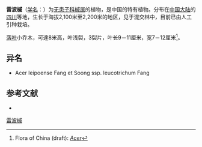 {{Speciesbox
| name = 雷波槭
| status = CR
| status_system = iucn3.1
| status_ref = <ref>{{IUCN2008|assessors=China Plant Specialist Group|year=2004|id=46386|title=Acer leipoense|downloaded=2009-02-21}}</ref>
| image =
| genus = Acer
| species = leipoense
| authority = W.P.Fang et Soong
| subdivision_ranks =[[亚种|亚种]]
| subdivision =
* 雷波槭 ''A. l.'' subsp. ''leipoense''
* [[白毛雷波槭|白毛雷波槭]] ''A. l.'' subsp. ''leucotrichum''
}}

'''雷波槭'''（[[学名|学名]]：{{lang|la|''Acer leipoense''}}）为[[无患子科|无患子科]][[槭属|槭属]]的植物，是中国的特有植物。分布在[[中国大陆|中国大陆]]的[[四川|四川]]等地，生长于海拔2,100米至2,200米的地区，见于混交林中，目前已由人工引种栽培。

[[落葉植物|落叶]]小乔木，可達8米高，叶浅裂，3裂片，叶长9－11厘米，宽7－12厘米<ref name=focd>Flora of China (draft): [http://flora.huh.harvard.edu/china/mss/volume11/Aceraceae-AGH_finishing.htm ''Acer'']{{dead link|date=十一月 2017 |bot=InternetArchiveBot }}</ref>。

== 异名 ==
* Acer leipoense Fang et Soong ssp. leucotrichum Fang

== 参考文献 ==
<div class="references-small">
{{reflist}}
* {{cite web| url =http://www.bioinfo.cn/db05/KmzwSpecies.php?action=view&id=525| title =雷波槭（原亚种）| work =《中国高等植物数据库全库》| publisher =中国科学院微生物研究所| author =昆明植物研究所| accessdate =2009-02-21| archive-date =2018-06-28| archive-url =https://web.archive.org/web/20180628204035/http://www.bioinfo.cn/db05/KmzwSpecies.php?action=view| dead-url =yes}}
</div>
{{Taxonbar|from=Q4673163}}

[[Category:枫属|雷波槭]]


{{植物小作品}}